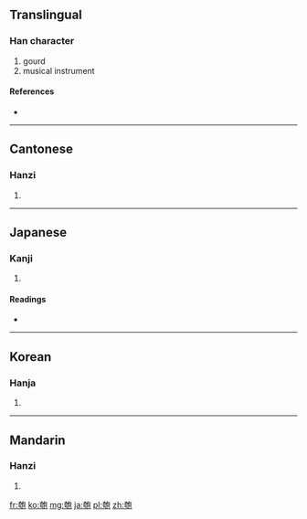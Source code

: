 ==Translingual==

===Han character===
{{Han char|rn=20|rad=勹|as=09|sn=11|four=4721<sub>2</sub>|canj=大尸心口山 (KSPRU)}}

# gourd
# musical instrument

====References====
* {{Han ref|kx=0151.330|dkj=02544|dj=0341.170|hdz=10542.040|uh=530F|ud=21263|bh=B0CC|bd=45260}}

----

==Cantonese==

===Hanzi===
{{yue-hanzi|jyut=|y=paau4}}

# {{defn|Cantonese|sort=勹09}}

----

==Japanese==

===Kanji===
{{ja-kanji|grade=|rs=勹09}}

# {{defn|Japanese|sort=勹09}}

====Readings====
* {{ja-readings|on=[[ほう]] (hō)|kun=[[ひさご]] (hisago)}}

----

==Korean==

===Hanja===
{{ko-hanja|hangeul=포|rv=po|mr=p'o}}

# {{defn|Korean|sort=勹09}}

----

==Mandarin==

===Hanzi===
{{cmn-hanzi|pin=[[páo]] ([[pao2]])|wg=p'ao<sup>2</sup>}}

# {{defn|Mandarin|sort=勹09}}

[[fr:匏]]
[[ko:匏]]
[[mg:匏]]
[[ja:匏]]
[[pl:匏]]
[[zh:匏]]